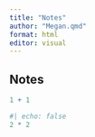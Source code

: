 ```yaml
---
title: "Notes"
author: "Megan.qmd"
format: html
editor: visual
---
```


## Notes

```r
1 + 1
```

```r
#| echo: false
2 * 2
```
